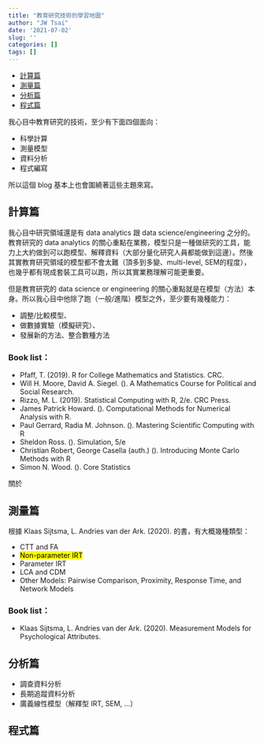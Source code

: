 ```yaml
---
title: "教育研究技術的學習地圖"
author: "JW Tsai"
date: '2021-07-02'
slug: ''
categories: []
tags: []
---
```


- [計算篇]
- [測量篇]
- [分析篇]
- [程式篇]

我心目中教育研究的技術，至少有下面四個面向：

- 科學計算
- 測量模型
- 資料分析
- 程式編寫

所以這個 blog 基本上也會圍繞著這些主題來寫。



## 計算篇

我心目中研究領域還是有 data analytics 跟 data science/engineering 之分的。教育研究的 data analytics 的關心重點在業務，模型只是一種做研究的工具，能力上大約做到可以跑模型、解釋資料（大部分量化研究人員都能做到這邊）。然後其實教育研究領域的模型都不會太難（頂多到多變、multi-level, SEM的程度），也幾乎都有現成套裝工具可以跑，所以其實業務理解可能更重要。

但是教育研究的 data science or engineering 的關心重點就是在模型（方法）本身。所以我心目中他除了跑（一般/進階）模型之外，至少要有幾種能力：

- 調整/比較模型、
- 做數據實驗（模擬研究）、
- 發展新的方法、整合數種方法

### Book list：

- Pfaff, T. (2019). R for College Mathematics and Statistics. CRC.
- Will H. Moore, David A. Siegel. (). A Mathematics Course for Political and Social Research.
- Rizzo, M. L. (2019). Statistical Computing with R, 2/e. CRC Press.
- James Patrick Howard. (). Computational Methods for Numerical Analysis with R.
- Paul Gerrard, Radia M. Johnson. (). Mastering Scientific Computing with R 
- Sheldon Ross. (). Simulation, 5/e
- Christian Robert, George Casella (auth.) (). Introducing Monte Carlo Methods with R
- Simon N. Wood. (). Core Statistics


關於


## 測量篇


根據 Klaas Sijtsma, L. Andries van der Ark. (2020). 的書，有大概幾種類型：

- CTT and FA
- <mark> Non-parameter IRT </mark>
- Parameter IRT
- LCA and CDM
- Other Models: Pairwise Comparison, Proximity, Response Time, and Network Models

### Book list：

- Klaas Sijtsma, L. Andries van der Ark. (2020). Measurement Models for Psychological Attributes.


## 分析篇

- 調查資料分析 
- 長期追蹤資料分析
- 廣義線性模型（解釋型 IRT, SEM, ...）


## 程式篇









